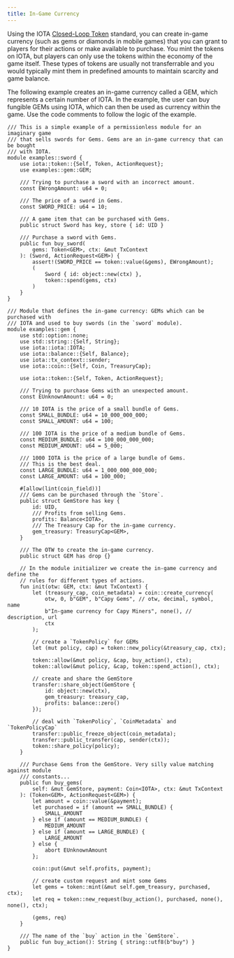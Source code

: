 ```yaml
---
title: In-Game Currency
---
```


Using the IOTA [Closed-Loop Token](../../standards/closed-loop-token.mdx) standard, you can create in-game currency (such as gems or diamonds in mobile games) that you can grant to players for their actions or make available to purchase. You mint the tokens on IOTA, but players can only use the tokens within the economy of the game itself. These types of tokens are usually not transferrable and you would typically mint them in predefined amounts to maintain scarcity and game balance.

The following example creates an in-game currency called a GEM, which represents a certain number of IOTA. In the example, the user can buy fungible GEMs using IOTA, which can then be used as currency within the game. Use the code comments to follow the logic of the example.

```move title="iota/examples/move/token/sources/gems.move"
/// This is a simple example of a permissionless module for an imaginary game
/// that sells swords for Gems. Gems are an in-game currency that can be bought
/// with IOTA.
module examples::sword {
    use iota::token::{Self, Token, ActionRequest};
    use examples::gem::GEM;

    /// Trying to purchase a sword with an incorrect amount.
    const EWrongAmount: u64 = 0;

    /// The price of a sword in Gems.
    const SWORD_PRICE: u64 = 10;

    /// A game item that can be purchased with Gems.
    public struct Sword has key, store { id: UID }

    /// Purchase a sword with Gems.
    public fun buy_sword(
        gems: Token<GEM>, ctx: &mut TxContext
    ): (Sword, ActionRequest<GEM>) {
        assert!(SWORD_PRICE == token::value(&gems), EWrongAmount);
        (
            Sword { id: object::new(ctx) },
            token::spend(gems, ctx)
        )
    }
}

/// Module that defines the in-game currency: GEMs which can be purchased with
/// IOTA and used to buy swords (in the `sword` module).
module examples::gem {
    use std::option::none;
    use std::string::{Self, String};
    use iota::iota::IOTA;
    use iota::balance::{Self, Balance};
    use iota::tx_context::sender;
    use iota::coin::{Self, Coin, TreasuryCap};

    use iota::token::{Self, Token, ActionRequest};

    /// Trying to purchase Gems with an unexpected amount.
    const EUnknownAmount: u64 = 0;

    /// 10 IOTA is the price of a small bundle of Gems.
    const SMALL_BUNDLE: u64 = 10_000_000_000;
    const SMALL_AMOUNT: u64 = 100;

    /// 100 IOTA is the price of a medium bundle of Gems.
    const MEDIUM_BUNDLE: u64 = 100_000_000_000;
    const MEDIUM_AMOUNT: u64 = 5_000;

    /// 1000 IOTA is the price of a large bundle of Gems.
    /// This is the best deal.
    const LARGE_BUNDLE: u64 = 1_000_000_000_000;
    const LARGE_AMOUNT: u64 = 100_000;

    #[allow(lint(coin_field))]
    /// Gems can be purchased through the `Store`.
    public struct GemStore has key {
        id: UID,
        /// Profits from selling Gems.
        profits: Balance<IOTA>,
        /// The Treasury Cap for the in-game currency.
        gem_treasury: TreasuryCap<GEM>,
    }

    /// The OTW to create the in-game currency.
    public struct GEM has drop {}

    // In the module initializer we create the in-game currency and define the
    // rules for different types of actions.
    fun init(otw: GEM, ctx: &mut TxContext) {
        let (treasury_cap, coin_metadata) = coin::create_currency(
            otw, 0, b"GEM", b"Capy Gems", // otw, decimal, symbol, name
            b"In-game currency for Capy Miners", none(), // description, url
            ctx
        );

        // create a `TokenPolicy` for GEMs
        let (mut policy, cap) = token::new_policy(&treasury_cap, ctx);

        token::allow(&mut policy, &cap, buy_action(), ctx);
        token::allow(&mut policy, &cap, token::spend_action(), ctx);

        // create and share the GemStore
        transfer::share_object(GemStore {
            id: object::new(ctx),
            gem_treasury: treasury_cap,
            profits: balance::zero()
        });

        // deal with `TokenPolicy`, `CoinMetadata` and `TokenPolicyCap`
        transfer::public_freeze_object(coin_metadata);
        transfer::public_transfer(cap, sender(ctx));
        token::share_policy(policy);
    }

    /// Purchase Gems from the GemStore. Very silly value matching against module
    /// constants...
    public fun buy_gems(
        self: &mut GemStore, payment: Coin<IOTA>, ctx: &mut TxContext
    ): (Token<GEM>, ActionRequest<GEM>) {
        let amount = coin::value(&payment);
        let purchased = if (amount == SMALL_BUNDLE) {
            SMALL_AMOUNT
        } else if (amount == MEDIUM_BUNDLE) {
            MEDIUM_AMOUNT
        } else if (amount == LARGE_BUNDLE) {
            LARGE_AMOUNT
        } else {
            abort EUnknownAmount
        };

        coin::put(&mut self.profits, payment);

        // create custom request and mint some Gems
        let gems = token::mint(&mut self.gem_treasury, purchased, ctx);
        let req = token::new_request(buy_action(), purchased, none(), none(), ctx);

        (gems, req)
    }

    /// The name of the `buy` action in the `GemStore`.
    public fun buy_action(): String { string::utf8(b"buy") }
}
```